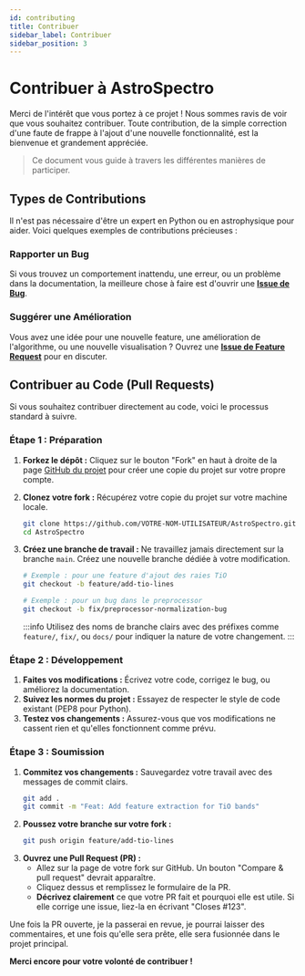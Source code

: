 ```yaml
---
id: contributing
title: Contribuer
sidebar_label: Contribuer
sidebar_position: 3
---
```


<!-- Complet for v1.0.0 release -->


# <FontAwesomeIcon icon={faHandshake} /> Contribuer à AstroSpectro

Merci de l'intérêt que vous portez à ce projet ! Nous sommes ravis de voir que vous souhaitez contribuer. Toute contribution, de la simple correction d'une faute de frappe à l'ajout d'une nouvelle fonctionnalité, est la bienvenue et grandement appréciée.

> Ce document vous guide à travers les différentes manières de participer.

## Types de Contributions

Il n'est pas nécessaire d'être un expert en Python ou en astrophysique pour aider. Voici quelques exemples de contributions précieuses :

<div className="container" style={{padding: '0', marginTop: '1rem'}}>
  <div className="row">
    <div className="col col--6 margin-bottom--lg">
      <div className="card">
        <div className="card__header"><h3><FontAwesomeIcon icon={faBug} /> Rapporter un Bug</h3></div>
        <div className="card__body">
          <p>
            Si vous trouvez un comportement inattendu, une erreur, ou un problème dans la documentation, la meilleure chose à faire est d'ouvrir une <strong><a href="https://github.com/PhD-Brown/AstroSpectro/issues/new?template=bug_report.md" target="_blank">Issue de Bug</a></strong>.
          </p>
        </div>
      </div>
    </div>
    <div className="col col--6 margin-bottom--lg">
      <div className="card">
        <div className="card__header"><h3><FontAwesomeIcon icon={faLightbulb} /> Suggérer une Amélioration</h3></div>
        <div className="card__body">
          <p>
            Vous avez une idée pour une nouvelle feature, une amélioration de l'algorithme, ou une nouvelle visualisation ? Ouvrez une <strong><a href="https://github.com/PhD-Brown/AstroSpectro/issues/new?template=feature_request.md" target="_blank">Issue de Feature Request</a></strong> pour en discuter.
          </p>
        </div>
      </div>
    </div>
  </div>
</div>

## <FontAwesomeIcon icon={faCodeBranch} /> Contribuer au Code (Pull Requests)

Si vous souhaitez contribuer directement au code, voici le processus standard à suivre.

### Étape 1 : Préparation

1.  **Forkez le dépôt :** Cliquez sur le bouton "Fork" en haut à droite de la page [GitHub du projet](https://github.com/PhD-Brown/AstroSpectro) pour créer une copie du projet sur votre propre compte.

2.  **Clonez votre fork :** Récupérez votre copie du projet sur votre machine locale.
    ```bash
    git clone https://github.com/VOTRE-NOM-UTILISATEUR/AstroSpectro.git
    cd AstroSpectro
    ```

3.  **Créez une branche de travail :** Ne travaillez jamais directement sur la branche `main`. Créez une nouvelle branche dédiée à votre modification.
    ```bash
    # Exemple : pour une feature d'ajout des raies TiO
    git checkout -b feature/add-tio-lines

    # Exemple : pour un bug dans le preprocessor
    git checkout -b fix/preprocessor-normalization-bug
    ```
    :::info
    Utilisez des noms de branche clairs avec des préfixes comme `feature/`, `fix/`, ou `docs/` pour indiquer la nature de votre changement.
    :::

### Étape 2 : Développement

1.  **Faites vos modifications :** Écrivez votre code, corrigez le bug, ou améliorez la documentation.
2.  **Suivez les normes du projet :** Essayez de respecter le style de code existant (PEP8 pour Python).
3.  **Testez vos changements :** Assurez-vous que vos modifications ne cassent rien et qu'elles fonctionnent comme prévu.

### Étape 3 : Soumission

1.  **Commitez vos changements :** Sauvegardez votre travail avec des messages de commit clairs.
    ```bash
    git add .
    git commit -m "Feat: Add feature extraction for TiO bands"
    ```
2.  **Poussez votre branche sur votre fork :**
    ```bash
    git push origin feature/add-tio-lines
    ```
3.  **Ouvrez une Pull Request (PR) :**
    *   Allez sur la page de votre fork sur GitHub. Un bouton "Compare & pull request" devrait apparaître.
    *   Cliquez dessus et remplissez le formulaire de la PR.
    *   **Décrivez clairement** ce que votre PR fait et pourquoi elle est utile. Si elle corrige une issue, liez-la en écrivant "Closes #123".

Une fois la PR ouverte, je la passerai en revue, je pourrai laisser des commentaires, et une fois qu'elle sera prête, elle sera fusionnée dans le projet principal.

**Merci encore pour votre volonté de contribuer !**
